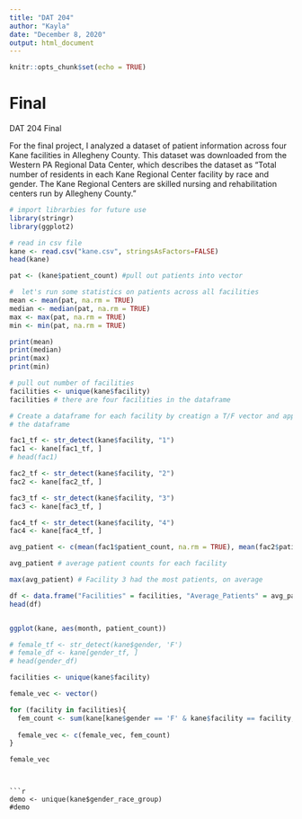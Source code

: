 ```yaml
---
title: "DAT 204"
author: "Kayla"
date: "December 8, 2020"
output: html_document
---
```


```r
knitr::opts_chunk$set(echo = TRUE)
```

# Final
DAT 204 Final

For the final project, I analyzed a dataset of patient information across four Kane facilities in Allegheny County. This dataset was downloaded from the Western PA Regional Data Center, which describes the dataset as "Total number of residents in each Kane Regional Center facility by race and gender. The Kane Regional Centers are skilled nursing and rehabilitation centers run by Allegheny County."

```r
# import librarbies for future use 
library(stringr)
library(ggplot2)

# read in csv file 
kane <- read.csv("kane.csv", stringsAsFactors=FALSE)
head(kane)
```
```r
pat <- (kane$patient_count) #pull out patients into vector

#  let's run some statistics on patients across all facilities 
mean <- mean(pat, na.rm = TRUE)
median <- median(pat, na.rm = TRUE)
max <- max(pat, na.rm = TRUE)
min <- min(pat, na.rm = TRUE)

print(mean)
print(median)
print(max)
print(min)

```
```r
# pull out number of facilities 
facilities <- unique(kane$facility)
facilities # there are four facilities in the dataframe 

# Create a dataframe for each facility by creatign a T/F vector and applying to 
# the dataframe 

fac1_tf <- str_detect(kane$facility, "1")
fac1 <- kane[fac1_tf, ]
# head(fac1)

fac2_tf <- str_detect(kane$facility, "2")
fac2 <- kane[fac2_tf, ]

fac3_tf <- str_detect(kane$facility, "3")
fac3 <- kane[fac3_tf, ]

fac4_tf <- str_detect(kane$facility, "4")
fac4 <- kane[fac4_tf, ]
```
```r
avg_patient <- c(mean(fac1$patient_count, na.rm = TRUE), mean(fac2$patient_count, na.rm = TRUE), mean(fac3$patient_count, na.rm = TRUE), mean(fac4$patient_count, na.rm = TRUE))

avg_patient # average patient counts for each facility

max(avg_patient) # Facility 3 had the most patients, on average

df <- data.frame("Facilities" = facilities, "Average_Patients" = avg_patient)
head(df)
```

```r

```

```r
ggplot(kane, aes(month, patient_count)) 

```

```r
# female_tf <- str_detect(kane$gender, 'F')
# female_df <- kane[gender_tf, ]
# head(gender_df)

facilities <- unique(kane$facility)

female_vec <- vector()

for (facility in facilities){
  fem_count <- sum(kane[kane$gender == 'F' & kane$facility == facility, 'patient_count'])
  
  female_vec <- c(female_vec, fem_count)
}

female_vec



```


```

```r
demo <- unique(kane$gender_race_group)
#demo


```

